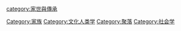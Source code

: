 [[Category:家族|Category:家族]]
[[Category:文化人类学|Category:文化人类学]]
[[Category:聚落|Category:聚落]]
[[category:家世與傳承|category:家世與傳承]]
[[Category:社会学|Category:社会学]]